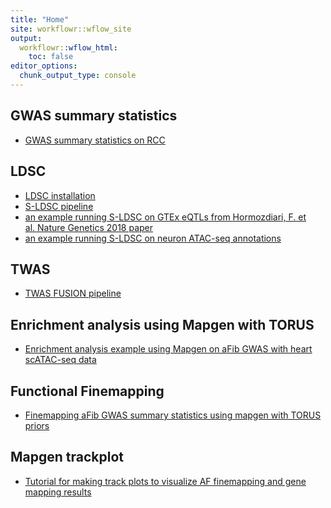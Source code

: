 ```yaml
---
title: "Home"
site: workflowr::wflow_site
output:
  workflowr::wflow_html:
    toc: false
editor_options:
  chunk_output_type: console
---
```


## GWAS summary statistics
* [GWAS summary statistics on RCC](GWAS_sumstats.html)

## LDSC
* [LDSC installation](ldsc_install.html)
* [S-LDSC pipeline](sldsc_pipeline.html)
* [an example running S-LDSC on GTEx eQTLs from Hormozdiari, F. et al. Nature Genetics 2018 paper](sldsc_example_GTEx_QTLs.html)
* [an example running S-LDSC on neuron ATAC-seq annotations](sldsc_example_neuron_ATACseq.html)

## TWAS
* [TWAS FUSION pipeline](twas_fusion_pipeline.html)

## Enrichment analysis using Mapgen with TORUS
* [Enrichment analysis example using Mapgen on aFib GWAS with heart scATAC-seq data](mapgen_torus_enrichment_heart_atlas.html)

## Functional Finemapping
* [Finemapping aFib GWAS summary statistics using mapgen with TORUS priors](mapgen_torus_susie_AF.html)

## Mapgen trackplot
* [Tutorial for making track plots to visualize AF finemapping and gene mapping results](make_mapgen_trackplots.html)

